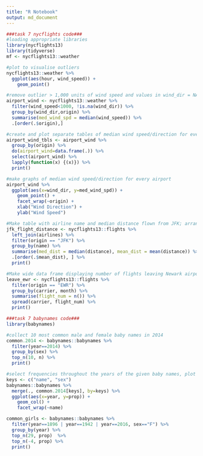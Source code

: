 ```yaml
---
title: "R Notebook"
output: md_document
---
```


```r
###task 7 nycflights code###
#loading appropriate libraries
library(nycflights13)
library(tidyverse)
mf <- nycflights13::weather

#plot to visualise outliers
nycflights13::weather %>%
  ggplot(aes(hour, wind_speed)) +
    geom_point()

#remove outlier > 1,000 units of wind speed and values in wind_dir = NA, summarise with median wind speed for each wind direction at each airport
airport_wind <- nycflights13::weather %>%
  filter(wind_speed<1000, !is.na(wind_dir)) %>%
  group_by(wind_dir,origin) %>%
  summarise(med_wind_spd = median(wind_speed)) %>%
  .[order(.$origin),]

#create and plot separate tables of median wind speed/direction for every airport
airport_wind_tbls <- airport_wind %>%
  group_by(origin) %>%
  do(airport_wind=data.frame(.)) %>%
  select(airport_wind) %>%
  lapply(function(x) {(x)}) %>%
  print()

#make graphs of median wind speed/direction for every airport
airport_wind %>%
  ggplot(aes(x=wind_dir, y=med_wind_spd)) +
    geom_point() +
    facet_wrap(~origin) +
    xlab("Wind Direction") +
    ylab("Wind Speed")

#Make table with airline name and median distance flown from JFK; arrange in order of decreasing mean flight distance
jfk_flight_distance <- nycflights13::flights %>%
  left_join(airlines) %>%
  filter(origin == "JFK") %>%
  group_by(name) %>%
  summarise(med_dist = median(distance), mean_dist = mean(distance)) %>%
  .[order(.$mean_dist), ] %>%
  print()

#Make wide data frame displaying number of flights leaving Newark airport each month from each airline
leave_ewr <- nycflights13::flights %>%
  filter(origin == "EWR") %>%
  group_by(carrier, month) %>%
  summarise(flight_num = n()) %>%
  spread(carrier, flight_num) %>%
  print()

```
```r
###task 7 babynames code###
library(babynames)

#collect 10 most common male and female baby names in 2014 
common.2014 <- babynames::babynames %>%
  filter(year==2014) %>%
  group_by(sex) %>%
  top_n(10, n) %>%
  print()

#select frequencies throughout the years of the given baby names, plot
keys <- c("name", "sex")
babynames::babynames %>%
  merge(., common.2014[keys], by=keys) %>%
  ggplot(aes(x=year, y=prop)) +
    geom_col() +
    facet_wrap(~name)

common_girls <- babynames::babynames %>%
  filter(year==1896 | year==1942 | year==2016, sex=="F") %>%
  group_by(year) %>%
  top_n(29, prop)  %>%
  top_n(-4, prop) %>%
  print()
```

